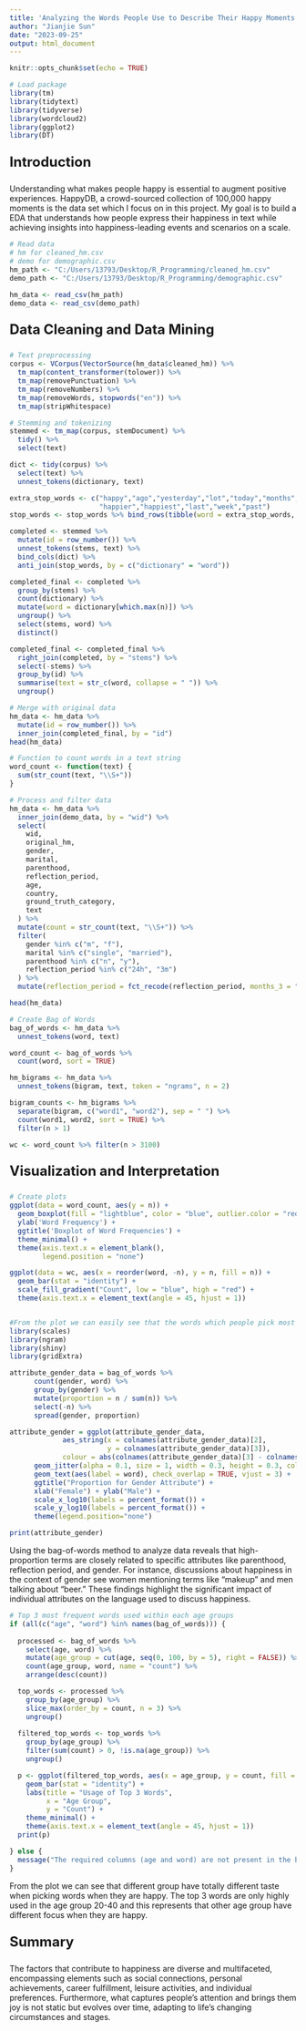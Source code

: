 ---
title: 'Analyzing the Words People Use to Describe Their Happy Moments'
author: "Jianjie Sun"
date: "2023-09-25"
output: html_document
---

```{r setup, include=FALSE}
knitr::opts_chunk$set(echo = TRUE)
```


```{r}
# Load package
library(tm)
library(tidytext)
library(tidyverse)
library(wordcloud2)
library(ggplot2)
library(DT)
```
<p style="font-size: 24px;">**Introduction**</p>

Understanding what makes people happy is essential to augment positive experiences. HappyDB, a crowd-sourced collection of 100,000 happy moments is the data set which I focus on in this project. My goal is to build a EDA that understands how people express their happiness in text while achieving insights into happiness-leading events and scenarios on a scale. 

```{r}
# Read data
# hm for cleaned_hm.csv
# demo for demographic.csv
hm_path <- "C:/Users/13793/Desktop/R_Programming/cleaned_hm.csv"
demo_path <- "C:/Users/13793/Desktop/R_Programming/demographic.csv"

hm_data <- read_csv(hm_path)
demo_data <- read_csv(demo_path)
```
<p style="font-size: 24px;">**Data Cleaning and Data Mining**</p>
```{r}
# Text preprocessing
corpus <- VCorpus(VectorSource(hm_data$cleaned_hm)) %>%
  tm_map(content_transformer(tolower)) %>%
  tm_map(removePunctuation) %>%
  tm_map(removeNumbers) %>%
  tm_map(removeWords, stopwords("en")) %>%
  tm_map(stripWhitespace)
```


```{r}
# Stemming and tokenizing
stemmed <- tm_map(corpus, stemDocument) %>%
  tidy() %>%
  select(text)

dict <- tidy(corpus) %>%
  select(text) %>%
  unnest_tokens(dictionary, text)
```


```{r}
extra_stop_words <- c("happy","ago","yesterday","lot","today","months","month",
                      "happier","happiest","last","week","past")
stop_words <- stop_words %>% bind_rows(tibble(word = extra_stop_words, lexicon = "custom"))

completed <- stemmed %>%
  mutate(id = row_number()) %>%
  unnest_tokens(stems, text) %>%
  bind_cols(dict) %>%
  anti_join(stop_words, by = c("dictionary" = "word"))

completed_final <- completed %>%
  group_by(stems) %>%
  count(dictionary) %>%
  mutate(word = dictionary[which.max(n)]) %>%
  ungroup() %>%
  select(stems, word) %>%
  distinct()

completed_final <- completed_final %>%
  right_join(completed, by = "stems") %>%
  select(-stems) %>%
  group_by(id) %>%
  summarise(text = str_c(word, collapse = " ")) %>%
  ungroup()
```

```{r}
# Merge with original data
hm_data <- hm_data %>%
  mutate(id = row_number()) %>%
  inner_join(completed_final, by = "id")
head(hm_data)
```


```{r}
# Function to count words in a text string
word_count <- function(text) {
  sum(str_count(text, "\\S+"))
}
```


```{r}
# Process and filter data
hm_data <- hm_data %>%
  inner_join(demo_data, by = "wid") %>%
  select(
    wid,
    original_hm,
    gender,
    marital,
    parenthood,
    reflection_period,
    age,
    country,
    ground_truth_category,
    text
  ) %>%
  mutate(count = str_count(text, "\\S+")) %>%  
  filter(
    gender %in% c("m", "f"),
    marital %in% c("single", "married"),
    parenthood %in% c("n", "y"),
    reflection_period %in% c("24h", "3m")
  ) %>%
  mutate(reflection_period = fct_recode(reflection_period, months_3 = "3m", hours_24 = "24h"))

head(hm_data)
```

```{r}
# Create Bag of Words
bag_of_words <- hm_data %>%
  unnest_tokens(word, text)

word_count <- bag_of_words %>%
  count(word, sort = TRUE)

hm_bigrams <- hm_data %>%
  unnest_tokens(bigram, text, token = "ngrams", n = 2)

bigram_counts <- hm_bigrams %>%
  separate(bigram, c("word1", "word2"), sep = " ") %>%
  count(word1, word2, sort = TRUE) %>%
  filter(n > 1)  

wc <- word_count %>% filter(n > 3100)
```

<p style="font-size: 24px;">**Visualization and Interpretation**</p>
```{r}
# Create plots
ggplot(data = word_count, aes(y = n)) +
  geom_boxplot(fill = "lightblue", color = "blue", outlier.color = "red", notch = TRUE) +
  ylab('Word Frequency') +
  ggtitle('Boxplot of Word Frequencies') +
  theme_minimal() + 
  theme(axis.text.x = element_blank(),  
        legend.position = "none")  

ggplot(data = wc, aes(x = reorder(word, -n), y = n, fill = n)) + 
  geom_bar(stat = "identity") + 
  scale_fill_gradient("Count", low = "blue", high = "red") +
  theme(axis.text.x = element_text(angle = 45, hjust = 1))



```

```{r}
#From the plot we can easily see that the words which people pick most frequently when they are happy.
library(scales)
library(ngram)
library(shiny) 
library(gridExtra)

attribute_gender_data = bag_of_words %>%
      count(gender, word) %>%
      group_by(gender) %>%
      mutate(proportion = n / sum(n)) %>% 
      select(-n) %>% 
      spread(gender, proportion)

attribute_gender = ggplot(attribute_gender_data, 
             aes_string(x = colnames(attribute_gender_data)[2], 
                        y = colnames(attribute_gender_data)[3]),
             colour = abs(colnames(attribute_gender_data)[3] - colnames(attribute_gender_data)[2])) +
      geom_jitter(alpha = 0.1, size = 1, width = 0.3, height = 0.3, colour = "red") +
      geom_text(aes(label = word), check_overlap = TRUE, vjust = 3) +
      ggtitle("Proportion for Gender Attribute") +
      xlab("Female") + ylab("Male") + 
      scale_x_log10(labels = percent_format()) +
      scale_y_log10(labels = percent_format()) +
      theme(legend.position="none")

print(attribute_gender)

```
Using the bag-of-words method to analyze data reveals that high-proportion terms are closely related to specific attributes like parenthood, reflection period, and gender. For instance, discussions about happiness in the context of gender see women mentioning terms like "makeup" and men talking about "beer." These findings highlight the significant impact of individual attributes on the language used to discuss happiness.

```{r}
# Top 3 most frequent words used within each age groups
if (all(c("age", "word") %in% names(bag_of_words))) {
  
  processed <- bag_of_words %>%
    select(age, word) %>%
    mutate(age_group = cut(age, seq(0, 100, by = 5), right = FALSE)) %>%
    count(age_group, word, name = "count") %>%
    arrange(desc(count))

  top_words <- processed %>%
    group_by(age_group) %>%
    slice_max(order_by = count, n = 3) %>%
    ungroup()
  
  filtered_top_words <- top_words %>%
    group_by(age_group) %>%
    filter(sum(count) > 0, !is.na(age_group)) %>%
    ungroup()

  p <- ggplot(filtered_top_words, aes(x = age_group, y = count, fill = word)) +
    geom_bar(stat = "identity") +
    labs(title = "Usage of Top 3 Words",
         x = "Age Group",
         y = "Count") +
    theme_minimal() +
    theme(axis.text.x = element_text(angle = 45, hjust = 1))
  print(p)

} else {
  message("The required columns (age and word) are not present in the bag_of_words data frame.")
}

```

From the plot we can see that different group have totally different taste when picking words when they are happy. The top 3 words are only highly used in the age group 20-40 and this represents that other age group have different focus when they are happy. 

<p style="font-size: 24px;">**Summary**</p>

The factors that contribute to happiness are diverse and multifaceted, encompassing elements such as social connections, personal achievements, career fulfillment, leisure activities, and individual preferences. Furthermore, what captures people's attention and brings them joy is not static but evolves over time, adapting to life's changing circumstances and stages.